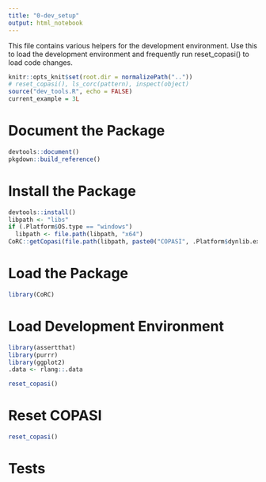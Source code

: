 ```yaml
---
title: "0-dev_setup"
output: html_notebook
---
```


This file contains various helpers for the development environment.
Use this to load the development environment and frequently run reset_copasi() to load code changes.

```r
knitr::opts_knit$set(root.dir = normalizePath(".."))
# reset_copasi(), ls_corc(pattern), inspect(object)
source("dev_tools.R", echo = FALSE)
current_example = 3L
```

# Document the Package

```r
devtools::document()
pkgdown::build_reference()
```

# Install the Package

```r
devtools::install()
libpath <- "libs"
if (.Platform$OS.type == "windows")
  libpath <- file.path(libpath, "x64")
CoRC::getCopasi(file.path(libpath, paste0("COPASI", .Platform$dynlib.ext)))
```

# Load the Package

```r
library(CoRC)
```

# Load Development Environment

```r
library(assertthat)
library(purrr)
library(ggplot2)
.data <- rlang::.data

reset_copasi()
```

# Reset COPASI

```r
reset_copasi()
```

# Tests

```r

```
